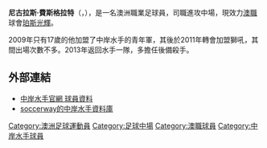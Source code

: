 {{Infobox football biography
| image = Nicholas Fitzgerald.jpg
| image_size = 
| caption = 費斯格拉特，2019年
| name = Nicholas Fitzgerald
| fullname = Nicholas John Fitzgerald
| birth_date = {{birth date and age|df=yes|1992|2|13}}
| birth_place = [[Wahroonga,_New_South_Wales|Wahroonga]], [[悉尼|悉尼]], [[澳洲|澳洲]]
| height = {{height|m=1.75}}
| currentclub  = [[珀斯光輝|珀斯光輝]]
| clubnumber = 11
| position = [[中場|進攻中場]] / [[前鋒_(足球)#前鋒|前鋒]]
| youthyears1 =    
| youthyears2 =   
| youthyears3 =   
| youthyears4 = 2008–2009 
| youthyears5 = 2008–2010
| youthyears6 = 2009–2011
| youthclubs1 = Castle Hill 
| youthclubs2 = Kuring-Gai District Soccer Association 
| youthclubs3 = [[Gladesville_Hornsby_Football_Association_Spirit_FC|Northern Spirit]] 
| youthclubs4 = [[New_South_Wales_Institute_of_Sport_Football_(Soccer)_Program|NSWIS]] 
| youthclubs5 = [[Blacktown_City_Demons|Blacktown City Demons]] 
| youthclubs6 = {{tsl|en|Central Coast Mariners Academy|中岸水手青年軍}}
| years1 = 2008–2010
| years2 = 2010 
| years3 = 2010
| years4 = 2011–2013
| years5 = 2013–2016  
| years6 = 2016–2018
| years7 = 2018–2019
| years8 = 2019–2020
| years9 = 2020–2021
| years10 = 2022–
| clubs1 = [[Blacktown_City_FC|Blacktown City]]
| clubs2 = {{ALeague CCM}}
| clubs3 = → [[Bundaberg_Spirit|Bundaberg Spirit]] (loan)
| clubs4 = {{ALeague BR}}
| clubs5 = {{ALeague CCM}}
| clubs6 = {{ALeague MC}}
| clubs7 = [[西悉尼流浪者|西悉尼流浪者]]
| clubs8 = [[紐卡素噴射機|紐卡素噴射機]]
| clubs9 = {{le|哲雪舖足球會|Jamshedpur FC|哲雪舖}}
| clubs10 = [[珀斯光輝|珀斯光輝]]
| caps1 = 2
| caps2 = 1  
| caps3 = 12  
| caps4 = 23
| caps5 = 70
| caps6 = 70
| caps7 = 12
| caps8 = 20
| caps9 = 8
| caps10 = 3 
| goals1 = 0
| goals2 = 0  
| goals3 = 5
| goals4 = 1
| goals5 = 7
| goals6 = 9
| goals7 = 0
| goals8 = 3
| goals9 = 0
| goals10 = 0
| nationalyears1 = 2012
| nationalteam1  = {{tsl|en|Australia national under-20 soccer team|澳洲 U-20}}
| nationalcaps1  = 3
| nationalgoals1 = 0
| nationalyears2 = 2012
| nationalteam2 = {{tsl|en|Australia national under-23 soccer team|澳洲 U-23}}
| nationalcaps2 = 1
| nationalgoals2 = 0
| pcupdate = 23 February 2022
}}

'''尼古拉斯·費斯格拉特'''（{{lang-en|Nicholas Fitzgerald}}，{{bd|1992年|2月13日}}），是一名澳洲職業足球員，司職進攻中場，現效力[[澳職|澳職]]球會[[珀斯光輝|珀斯光輝]]。

2009年只有17歲的他加盟了中岸水手的青年軍，其後於2011年轉會加盟獅吼，其間出場次數不多。2013年返回水手一隊，多擔任後備殺手。

==外部連結==
*[http://www.ccmariners.com.au/team/a_league 中岸水手官網 球員資料] {{Wayback|url=http://www.ccmariners.com.au/team/a_league |date=20150325111232 }}
*[http://uk.soccerway.com/teams/australia/central-coast-mariners-fc/4317/ soccerway的中岸水手資料庫] {{Wayback|url=http://uk.soccerway.com/teams/australia/central-coast-mariners-fc/4317/ |date=20150313191456 }}

{{DEFAULTSORT: Fitzgerald, Nicholas}}
[[Category:澳洲足球運動員|Category:澳洲足球運動員]]
[[Category:足球中場|Category:足球中場]]
[[Category:澳職球員|Category:澳職球員]]
[[Category:中岸水手球員|Category:中岸水手球員]]

{{fbr-stub}}
